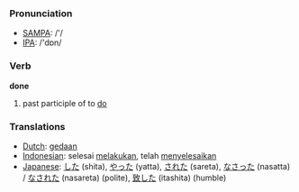 === Pronunciation ===
*[[w:SAMPA|SAMPA]]: /'/
*[[w:IPA|IPA]]: /'dɒn/

=== Verb ===

'''done'''

# past participle of to [[do]]

=== Translations ===
*[[Dutch]]: [[gedaan]]
*[[Indonesian]]: selesai [[laku|melakukan]], telah [[selesai|menyelesaikan]]
*[[Japanese]]: [[した]] (shita), [[やった]] (yatta), [[された]] (sareta), [[なさった]] (nasatta) / [[なされた]] (nasareta) (polite), [[致した]] (itashita) (humble)